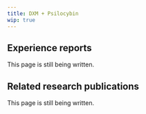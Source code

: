 ---
title: DXM + Psilocybin
wip: true
---

## Experience reports

This page is still being written.

## Related research publications

This page is still being written.

